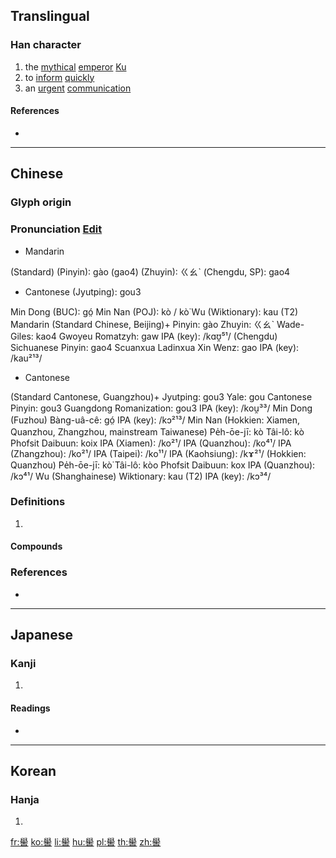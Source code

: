{{character info/new}}
{{also|喾}}
==Translingual==

===Han character===
{{Han char|rn=30|rad=口|as=17|sn=20|four=77601|canj=HBHGR|ids=⿱𦥯告}}

# the [[mythical]] [[emperor]] [[w:Emperor Ku|Ku]]
# to [[inform]] [[quickly]]
# an [[urgent]] [[communication]]

====References====
* {{Han ref|kx=0214.040|dkj=04586|dj=0436.310|hdz=10704.040|uh=56B3|ud=22195|bh=F441|bd=62529}}

----

==Chinese==
{{zh-forms|s=喾}}

===Glyph origin===
{{Han etym}}

===Pronunciation [[Edit]]===
*Mandarin
(Standard)
(Pinyin): gào (gao4)
(Zhuyin): ㄍㄠˋ
(Chengdu, SP): gao4
*Cantonese (Jyutping): gou3
Min Dong (BUC): gó̤
Min Nan (POJ): kò / kò͘
Wu (Wiktionary): kau (T2)
Mandarin
(Standard Chinese, Beijing)+
Pinyin: gào
Zhuyin: ㄍㄠˋ
Wade-Giles: kao4
Gwoyeu Romatzyh: gaw
IPA (key): /kɑʊ̯⁵¹/
(Chengdu)
Sichuanese Pinyin: gao4
Scuanxua Ladinxua Xin Wenz: gao
IPA (key): /kau²¹³/
*Cantonese
(Standard Cantonese, Guangzhou)+
Jyutping: gou3
Yale: gou
Cantonese Pinyin: gou3
Guangdong Romanization: gou3
IPA (key): /kou̯³³/
Min Dong
(Fuzhou)
Bàng-uâ-cê: gó̤
IPA (key): /kɔ²¹³/
Min Nan
(Hokkien: Xiamen, Quanzhou, Zhangzhou, mainstream Taiwanese)
Pe̍h-ōe-jī: kò
Tâi-lô: kò
Phofsit Daibuun: koix
IPA (Xiamen): /ko²¹/
IPA (Quanzhou): /ko⁴¹/
IPA (Zhangzhou): /ko²¹/
IPA (Taipei): /ko¹¹/
IPA (Kaohsiung): /kɤ²¹/
(Hokkien: Quanzhou)
Pe̍h-ōe-jī: kò͘
Tâi-lô: kòo
Phofsit Daibuun: kox
IPA (Quanzhou): /kɔ⁴¹/
Wu
(Shanghainese)
Wiktionary: kau (T2)
IPA (key): /kɔ³⁴/

===Definitions===
{{zh-hanzi}}

# {{rfdef|zh}}

====Compounds====
{{zh-der|帝嚳}}

===References===
* {{R:yue:Hanzi}}

----

==Japanese==

===Kanji===
{{ja-kanji|grade=|rs=口17}}

# {{defn|lang=ja|sort=口17}}

====Readings====
* {{ja-readings|on=[[こく]] (koku)|kun=[[つげる]] (tsugeru)}}

----

==Korean==

===Hanja===
{{ko-hanja|hangeul=고|rv=go|mr=ko}}

# {{defn|lang=ko|sort=口17}}

[[fr:嚳]]
[[ko:嚳]]
[[li:嚳]]
[[hu:嚳]]
[[pl:嚳]]
[[th:嚳]]
[[zh:嚳]]